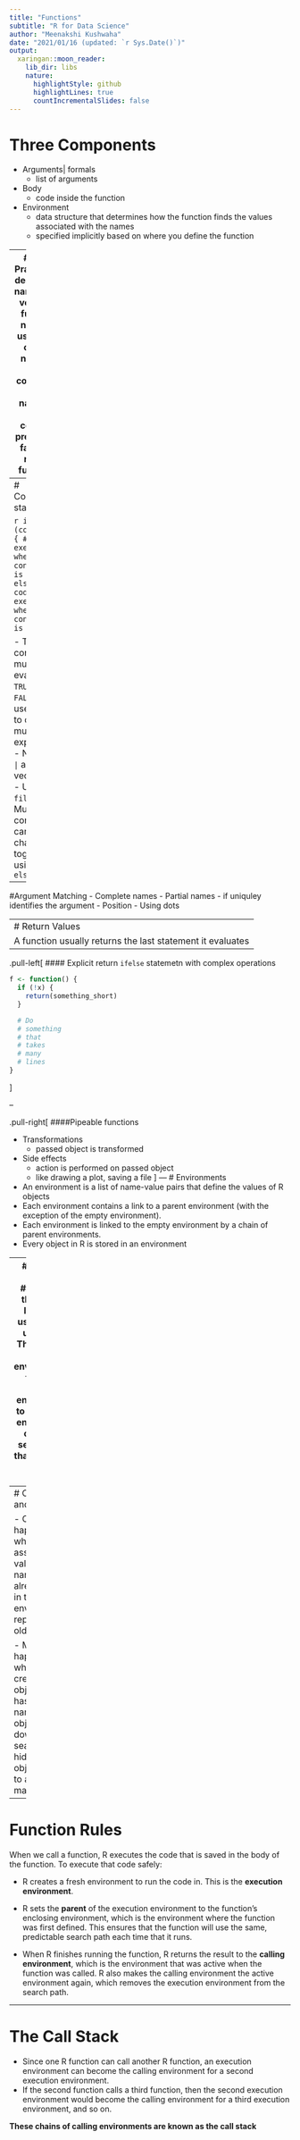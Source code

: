 ```yaml
---
title: "Functions"
subtitle: "R for Data Science"
author: "Meenakshi Kushwaha"
date: "2021/01/16 (updated: `r Sys.Date()`)"
output:
  xaringan::moon_reader:
    lib_dir: libs
    nature:
      highlightStyle: github
      highlightLines: true
      countIncrementalSlides: false
---
```

# Three Components
- Arguments| formals
  - list of arguments
- Body
  - code inside the function
- Environment
  - data structure that determines how the function finds the   values associated with the names
  - specified implicitly based on where you define the function

---
# Good Practices
- descriptive names, use verbs for function names 
- use snake case in names
- be consistent with naming
- use common prefix for a family of related functions

#### Other tips
- Use comments for #why. Could should explan the #how
- Use short cut (Cmd/Ctrl + Shift + R) to add sections to code
```r
# Load data --------------------------------------

# Plot data --------------------------------------
```

---
# Conditional statements

```r
if (condition) {
  # code executed when condition is TRUE
} else {
  # code executed when condition is FALSE
}
```

- The condition must evaluate to `TRUE` or `FALSE`
- Can use `||` or `&&` to combine multiple expressions
- Note that  `|` and `&` are vectorized 
  - Used in `filter()`
- Multiple conditions can be chained together using `elseif`  

---
#Argument Matching
- Complete names
- Partial names
  - if uniquley identifies the argument
- Position
- Using dots

---
# Return Values
A function usually returns the last statement it evaluates
--

.pull-left[
#### Explicit return
` ifelse ` statemetn with complex operations
```r

f <- function() {
  if (!x) {
    return(something_short)
  }

  # Do 
  # something
  # that
  # takes
  # many
  # lines
}
```

]

--

.pull-right[
####Pipeable functions

- Transformations
  - passed object is transformed
- Side effects
  - action is performed on passed object
  - like drawing a plot, saving a file
]
---
# Environments
- An environment is a list of name-value pairs that define the values of R objects
- Each environment contains a link to a parent environment (with the exception of the empty environment).
- Each environment is linked to the empty environment by a chain of parent environments.
- Every object in R is stored in an environment

---
# Scoping Rules
####Rules that R/any language uses to look up values
The chain of parent environments from the active environment to the empty environment creates a search path that R uses to look for objects.

- R first looks for objects in the current active environment.

- R then looks in the parent of the parent, and so on until R finds the object or comes to the empty environment.

- If R gets to the empty environment before it finds an object, R will return the familiar error message: Error: object not found.

*The search path will depend on packages you have loaded. The environments of loaded packages appear between the global environment and the empty environment in the reverse order of which the packages were loaded.*

---
# Over writing and Masking

- Overwriting happens when you assign a new value to a name that already exists in the active environment, replacing the old value.

- Masking happens when you create an object that has the same name as an object further down the search path, hiding the object. Use :: to avoid masking
---
# Function Rules
When we call a function, R executes the code that is saved in the body of the function. To execute that code safely:

- R creates a fresh environment to run the code in. This is the **execution environment**.

- R sets the **parent** of the execution environment to the function’s enclosing environment, which is the environment where the function was first defined. This ensures that the function will use the same, predictable search path each time that it runs.

- When R finishes running the function, R returns the result to the **calling environment**, which is the environment that was active when the function was called. R also makes the calling environment the active environment again, which removes the execution environment from the search path.

---
# The Call Stack
- Since one R function can call another R function, an execution environment can become the calling environment for a second execution environment. 
- If the second function calls a third function, then the second execution environment would become the calling environment for a third execution environment, and so on.

**These chains of calling environments are known as the call stack**